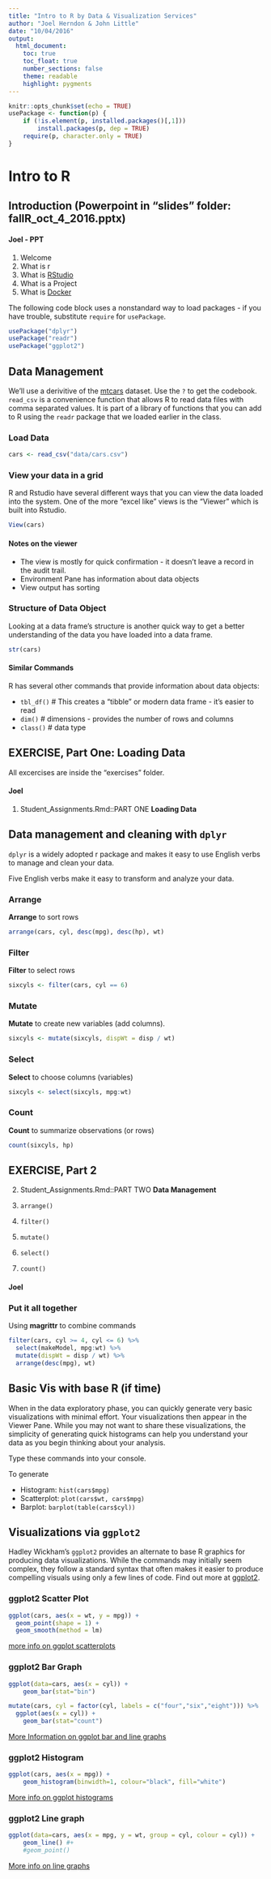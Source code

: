 ```yaml
---
title: "Intro to R by Data & Visualization Services"
author: "Joel Herndon & John Little"
date: "10/04/2016"
output: 
  html_document:
    toc: true
    toc_float: true
    number_sections: false
    theme: readable
    highlight: pygments
---
```



```r
knitr::opts_chunk$set(echo = TRUE)
usePackage <- function(p) {
    if (!is.element(p, installed.packages()[,1]))
        install.packages(p, dep = TRUE)
    require(p, character.only = TRUE)
}
```


# Intro to R


## Introduction (Powerpoint in "slides" folder: fallR_oct_4_2016.pptx)

#### Joel - PPT

1. Welcome
2. What is r
3. What is [RStudio](https://www.rstudio.com/)
4. What is a Project
5. What is [Docker](https://vm-manage.oit.duke.edu/containers/rstudio)


The following code block uses a nonstandard way to load packages - if you have trouble, substitute `require` for `usePackage`.

```r
usePackage("dplyr")
usePackage("readr")
usePackage("ggplot2")
```

## Data Management

We'll use a derivitive of the [mtcars](https://stat.ethz.ch/R-manual/R-devel/library/datasets/html/mtcars.html) dataset.  Use the `?` to get the codebook. `read_csv` is a convenience function that allows R to read data files with comma separated values.  It is part of a library of functions that you can add to R using the `readr` package that we loaded earlier in the class.

### Load Data
```r
cars <- read_csv("data/cars.csv")
```

### View your data in a grid

R and Rstudio have several different ways that you can view the data loaded into the system. One of the more "excel like" views is the "Viewer" which is built into Rstudio.

```r
View(cars)
```

#### Notes on the viewer
* The view is mostly for quick confirmation - it doesn't leave a record in the audit trail.
* Environment Pane has information about data objects
* View output has sorting 


### Structure of Data Object
Looking at a data frame's structure is another quick way to get a better understanding of the data you have loaded into a data frame.

```r
str(cars)
```

#### Similar Commands
R has several other commands that provide information about data objects:

* `tbl_df()`    # This creates a "tibble" or modern data frame - it's easier to read
* `dim()`       # dimensions - provides the number of rows and columns
* `class()`     # data type 

## EXERCISE, Part One: Loading Data
All excercises are inside the "exercises" folder.

#### Joel

1. Student_Assignments.Rmd::PART ONE
**Loading Data**

## Data management and cleaning with `dplyr`

`dplyr` is a widely adopted r package and makes it easy to use English verbs to manage and clean your data.

Five English verbs make it easy to transform and analyze your data.

### Arrange

**Arrange** to sort rows
```r
arrange(cars, cyl, desc(mpg), desc(hp), wt)
```

### Filter

**Filter** to select rows
```r
sixcyls <- filter(cars, cyl == 6)
```

### Mutate

**Mutate** to create new variables (add columns).
```r
sixcyls <- mutate(sixcyls, dispWt = disp / wt)
```


### Select
**Select** to choose columns (variables)
```r
sixcyls <- select(sixcyls, mpg:wt)
```

### Count
**Count** to summarize observations (or rows)
```r
count(sixcyls, hp)
```


## EXERCISE, Part 2

2. Student_Assignments.Rmd::PART TWO
**Data Management**

1. `arrange()`
2. `filter()`
3. `mutate()`
4. `select()`
5. `count()`

#### Joel

### Put it all together
Using **magrittr** to combine commands
```r

filter(cars, cyl >= 4, cyl <= 6) %>% 
  select(makeModel, mpg:wt) %>%
  mutate(dispWt = disp / wt) %>% 
  arrange(desc(mpg), wt)
```

## Basic Vis with base R (if time)

When in the data exploratory phase, you can quickly generate very basic visualizations with minimal effort.  Your visualizations then appear in the Viewer Pane.  While you may not want to share these visualizations, the simplicity of generating quick histograms can help you understand your data as you begin thinking about your analysis.

Type these commands into your console.

To generate

* Histogram:  `hist(cars$mpg)`
* Scatterplot: `plot(cars$wt, cars$mpg)`
* Barplot:  `barplot(table(cars$cyl))`


## Visualizations via `ggplot2`
Hadley Wickham's `ggplot2` provides an alternate to base R graphics for producing data visualizations.  While the commands may initially seem complex, they follow a standard syntax that often makes it easier to produce compelling visuals using only a few lines of code.  Find out more at [ggplot2](http://ggplot2.org/).  

### ggplot2 Scatter Plot
```r
ggplot(cars, aes(x = wt, y = mpg)) +
  geom_point(shape = 1) + 
  geom_smooth(method = lm)
```

[more info on ggplot scatterplots](http://www.cookbook-r.com/Graphs/Scatterplots_(ggplot2)/)


### ggplot2 Bar Graph
```r
ggplot(data=cars, aes(x = cyl)) +
    geom_bar(stat="bin")
```

```r
mutate(cars, cyl = factor(cyl, labels = c("four","six","eight"))) %>% 
  ggplot(aes(x = cyl)) +
    geom_bar(stat="count")
```


[More Information on ggplot bar and line graphs](http://www.cookbook-r.com/Graphs/Bar_and_line_graphs_(ggplot2)/)

### ggplot2 Histogram
```r
ggplot(cars, aes(x = mpg)) +
    geom_histogram(binwidth=1, colour="black", fill="white")
```

[More info on ggplot histograms](http://www.cookbook-r.com/Graphs/Plotting_distributions_(ggplot2))

### ggplot2 Line graph
```r
ggplot(data=cars, aes(x = mpg, y = wt, group = cyl, colour = cyl)) +
    geom_line() #+
    #geom_point()
```

[More info on line graphs](http://www.cookbook-r.com/Graphs/Bar_and_line_graphs_(ggplot2)/)

